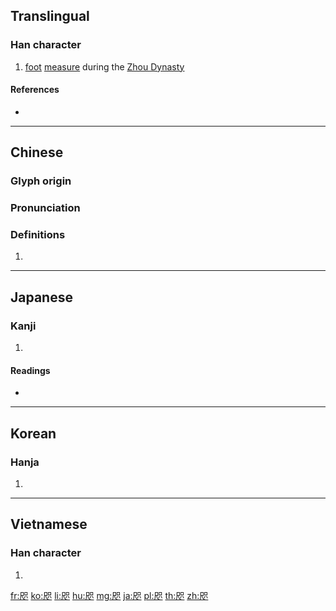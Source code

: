 {{character info/new}}
==Translingual==

===Han character===
{{Han char|rn=30|rad=口|as=06|sn=9|four=76808|canj=SORC|ids=⿸尺只}}

# [[foot]] [[measure]] during the [[w:Zhou Dynasty|Zhou Dynasty]]

====References====
* {{Han ref|kx=0186.150|dkj=03542|dj=0405.360|hdz=10624.010|uh=54AB|ud=21675|bh=ABA4|bd=43940}}

----

==Chinese==
{{zh-forms}}

===Glyph origin===
{{Han etym}}

===Pronunciation===
{{zh-pron
|m=zhǐ
|c=zi2
|mn=qz,tw,xm,zz:chí
|mc=y
|oc=y
|ma=
|cat=n
}}

===Definitions===
{{zh-hanzi}}

# {{rfdef|lang=zh}}

----

==Japanese==

===Kanji===
{{ja-kanji|grade=|rs=口06}}

# {{defn|lang=ja|sort=口06}}

====Readings====
* {{ja-readings|on=[[し]] (shi)|kun=[[た]] (ta)}}

----

==Korean==

===Hanja===
{{ko-hanja|hangeul=지|rv=ji|mr=chi}}

# {{defn|lang=ko|sort=口06}}

----

==Vietnamese==

===Han character===
{{vi-hantu|[[chỉ]]|rs=口06}}

# {{defn|lang=vi|sort=口06}}

[[fr:咫]]
[[ko:咫]]
[[li:咫]]
[[hu:咫]]
[[mg:咫]]
[[ja:咫]]
[[pl:咫]]
[[th:咫]]
[[zh:咫]]